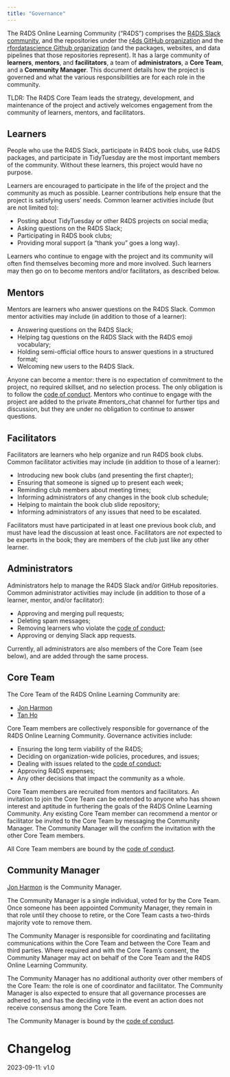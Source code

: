 ```yaml
---
title: "Governance"
---
```


<!-- 
This governance model is adapted from:
- the nflverse governance model <https://raw.githubusercontent.com/nflverse/nflverse-org/main/GOVERNANCE.md>, which is adapted from:
- the ggplot2 governance model <https://github.com/tidyverse/ggplot2/blob/main/GOVERNANCE.md>
- the Benevolent dictator governance model by Ross Gardler and Gabriel Hanganu <http://oss-watch.ac.uk/resources/benevolentdictatorgovernancemodel>
- tidyverse tidyups governance notes: <https://github.com/tidyverse/tidyups/blob/main/004-governance.md>
and is licensed under CC-BY-SA-4.0
-->

The R4DS Online Learning Community ("R4DS") comprises the [R4DS Slack community](https://r4ds.io/join), and the repositories under the [r4ds GitHub organization](https://github.com/r4ds) and the [rfordatascience Github organization](https://github.com/rfordatascience) (and the packages, websites, and data pipelines that those repositories represent).
It has a large community of __learners__, __mentors__, and __facilitators__, a team of __administrators__, a __Core Team__, and a __Community Manager__. 
This document details how the project is governed and what the various responsibilities 
are for each role in the community.

TLDR: The R4DS Core Team leads the strategy, development, and maintenance of the 
project and actively welcomes engagement from the community of learners, mentors, and facilitators.

## Learners

People who use the R4DS Slack, participate in R4DS book clubs, use R4DS packages, and participate in TidyTuesday are the most important members of the community.
Without these learners, this project would have no purpose.

Learners are encouraged to participate in the life of the project and the community as much as possible.
Learner contributions help ensure that the project is satisfying users' needs. 
Common learner activities include (but are not limited to):

- Posting about TidyTuesday or other R4DS projects on social media;
- Asking questions on the R4DS Slack;
- Participating in R4DS book clubs;
- Providing moral support (a "thank you" goes a long way).

Learners who continue to engage with the project and its community will often find themselves becoming more and more involved. 
Such learners may then go on to become mentors and/or facilitators, as described below.

## Mentors

Mentors are learners who answer questions on the R4DS Slack.
Common mentor activities may include (in addition to those of a learner):

- Answering questions on the R4DS Slack;
- Helping tag questions on the R4DS Slack with the R4DS emoji vocabulary;
- Holding semi-official office hours to answer questions in a structured format;
- Welcoming new users to the R4DS Slack.

Anyone can become a mentor: there is no expectation of commitment to the project, 
no required skillset, and no selection process. 
The only obligation is to follow the [code of conduct](code_of_conduct.html).
Mentors who continue to engage with the project are added to the private #mentors_chat channel for further tips and discussion, but they are under no obligation to continue to answer questions. 

## Facilitators

Facilitators are learners who help organize and run R4DS book clubs.
Common facilitator activities may include (in addition to those of a learner):

- Introducing new book clubs (and presenting the first chapter);
- Ensuring that someone is signed up to present each week;
- Reminding club members about meeting times;
- Informing administrators of any changes in the book club schedule;
- Helping to maintain the book club slide repository;
- Informing administrators of any issues that need to be escalated.

Facilitators must have participated in at least one previous book club, and must have lead the discussion at least once.
Facilitators are *not* expected to be experts in the book; they are members of the club just like any other learner.

## Administrators

Administrators help to manage the R4DS Slack and/or GitHub repositories.
Common administrator activities may include (in addition to those of a learner, mentor, and/or facilitator):

- Approving and merging pull requests;
- Deleting spam messages;
- Removing learners who violate the [code of conduct](code_of_conduct.html);
- Approving or denying Slack app requests.

Currently, all administrators are also members of the Core Team (see below), and are added through the same process.

## Core Team

The Core Team of the R4DS Online Learning Community are:

- [Jon Harmon](https://github.com/jonthegeek)
- [Tan Ho](https://github.com/tanho63)

Core Team members are collectively responsible for governance of the R4DS Online Learning Community. Governance activities include:

- Ensuring the long term viability of the R4DS;
- Deciding on organization-wide policies, procedures, and issues;
- Dealing with issues related to the [code of conduct](code_of_conduct.html);
- Approving R4DS expenses;
- Any other decisions that impact the community as a whole.

Core Team members are recruited from mentors and facilitators. 
An invitation to join the Core Team can be extended to anyone who has shown interest and aptitude in furthering the goals of the R4DS Online Learning Community.
Any existing Core Team member can recommend a mentor or facilitator be invited to the Core Team by messaging the Community Manager. 
The Community Manager will the confirm the invitation with the other Core Team members.

All Core Team members are bound by the [code of conduct](code_of_conduct.html).

## Community Manager

[Jon Harmon](https://github.com/jonthegeek) is the Community Manager.

The Community Manager is a single individual, voted for by the Core Team. 
Once someone has been appointed Community Manager, they remain in that role until they choose to retire, or the Core Team casts a two-thirds majority vote to remove them.

The Community Manager is responsible for coordinating and facilitating communications within the Core Team and between the Core Team and third parties. 
Where required and with the Core Team’s consent, the Community Manager may act on behalf of the Core Team and the R4DS Online Learning Community.

The Community Manager has no additional authority over other members of the Core Team: the role is one of coordinator and facilitator. 
The Community Manager is also expected to ensure that all governance processes are adhered to, and has the deciding vote in the event an action does not receive consensus among the Core Team.

The Community Manager is bound by the [code of conduct](code_of_conduct.html).

# Changelog
2023-09-11: v1.0
